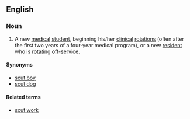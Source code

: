 ==English==

===Noun===
{{en-noun|head=[[scut]] [[monkey]]}}

# {{context|slang|medicine|lang=en}} A new [[medical]] [[student]], beginning his/her [[clinical]] [[rotation]]s (often after the first two years of a four-year medical program), or a new [[resident]] who is [[rotating]] [[off-service]]. 

====Synonyms====
* [[scut boy]] 
* [[scut dog]]

====Related terms====
* [[scut work]]